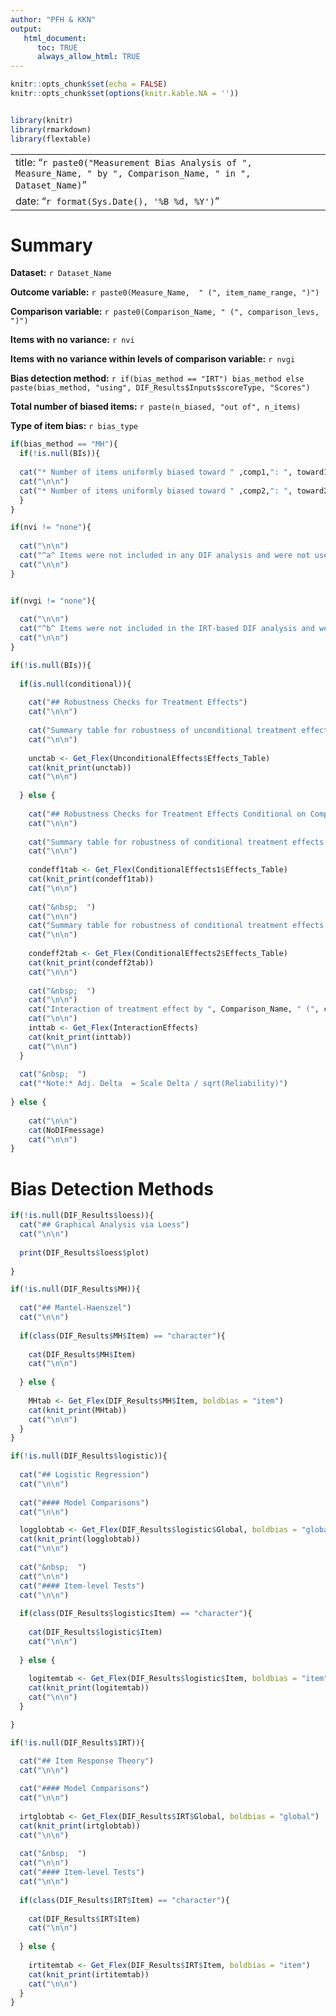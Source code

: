 ```yaml
---
author: "PFH & KKN" 
output:
   html_document:
      toc: TRUE
      always_allow_html: TRUE
---
```


```r
knitr::opts_chunk$set(echo = FALSE)
knitr::opts_chunk$set(options(knitr.kable.NA = ''))


library(knitr)
library(rmarkdown)
library(flextable)

```

---
title: "`r paste0("Measurement Bias Analysis of ", Measure_Name, " by ", Comparison_Name, " in ", Dataset_Name)`"
date: "`r format(Sys.Date(), '%B %d, %Y')`"
---

# Summary


**Dataset:** `r Dataset_Name`

**Outcome variable:** `r paste0(Measure_Name,  " (", item_name_range, ")")`

**Comparison variable:** `r paste0(Comparison_Name, " (", comparison_levs, ")")`

**Items with no variance:** `r nvi`

**Items with no variance within levels of comparison variable:** `r nvgi`

**Bias detection method:** `r if(bias_method == "IRT") bias_method else paste(bias_method, "using", DIF_Results$Inputs$scoreType, "Scores")`

**Total number of biased items:** `r paste(n_biased, "out of", n_items)`

**Type of item bias:** `r bias_type`

```r
if(bias_method == "MH"){
  if(!is.null(BIs)){
  
  cat("* Number of items uniformly biased toward " ,comp1,": ", toward1, sep = "")
  cat("\n\n")
  cat("* Number of items uniformly biased toward " ,comp2,": ", toward2, sep = "")
  }
}
```
  

```r
if(nvi != "none"){
  
  cat("\n\n")
  cat("^a^ Items were not included in any DIF analysis and were not used to compute IRT-based robustness checks of treatment effects.")
  cat("\n\n")
}


if(nvgi != "none"){
  
  cat("\n\n")
  cat("^b^ Items were not included in the IRT-based DIF analysis and were not used to compute IRT-based robustness checks of treatment effects.")
  cat("\n\n")
}

```



```r

if(!is.null(BIs)){
    
  if(is.null(conditional)){
    
    cat("## Robustness Checks for Treatment Effects")
    cat("\n\n")
    
    cat("Summary table for robustness of unconditional treatment effects (comparing ", UnconditionalEffects$Comparison, ")", sep  ="") 
    cat("\n\n")
    
    unctab <- Get_Flex(UnconditionalEffects$Effects_Table)
    cat(knit_print(unctab))
    cat("\n\n")
    
  } else {
  
    cat("## Robustness Checks for Treatment Effects Conditional on Comparison Variable")
    cat("\n\n")
  
    cat("Summary table for robustness of conditional treatment effects for ", comp1, " (comparing ", ConditionalEffects1$Comparison, ")", sep  = "") 
    cat("\n\n")
  
    condeff1tab <- Get_Flex(ConditionalEffects1$Effects_Table)
    cat(knit_print(condeff1tab))
    cat("\n\n")
  
    cat("&nbsp;  ")
    cat("\n\n")
    cat("Summary table for robustness of conditional treatment effects for ", comp2, " (comparing ", ConditionalEffects2$Comparison, ")", sep  = "") 
    cat("\n\n")
    
    condeff2tab <- Get_Flex(ConditionalEffects2$Effects_Table)
    cat(knit_print(condeff2tab))
    cat("\n\n")
    
    cat("&nbsp;  ")
    cat("\n\n")
    cat("Interaction of treatment effect by ", Comparison_Name, " (", comp1, " - ", comp2, ")", sep = "")
    cat("\n\n")
    inttab <- Get_Flex(InteractionEffects)
    cat(knit_print(inttab))
    cat("\n\n")
  }
  
  cat("&nbsp;  ")
  cat("*Note:* Adj. Delta  = Scale Delta / sqrt(Reliability)")
  
} else {
  
    cat("\n\n")
    cat(NoDIFmessage)
    cat("\n\n")
}

```


# Bias Detection Methods

```r

if(!is.null(DIF_Results$loess)){
  cat("## Graphical Analysis via Loess")
  cat("\n\n")
  
  print(DIF_Results$loess$plot)
  
}
```




```r

if(!is.null(DIF_Results$MH)){
  
  cat("## Mantel-Haenszel")
  cat("\n\n")
    
  if(class(DIF_Results$MH$Item) == "character"){
        
    cat(DIF_Results$MH$Item)
    cat("\n\n")
    
  } else {
    
    MHtab <- Get_Flex(DIF_Results$MH$Item, boldbias = "item")
    cat(knit_print(MHtab))
    cat("\n\n")
  }
}
```




```r
if(!is.null(DIF_Results$logistic)){
  
  cat("## Logistic Regression")
  cat("\n\n")
  
  cat("#### Model Comparisons")
  cat("\n\n")

  logglobtab <- Get_Flex(DIF_Results$logistic$Global, boldbias = "global")
  cat(knit_print(logglobtab))
  cat("\n\n")
  
  cat("&nbsp;  ")
  cat("\n\n")
  cat("#### Item-level Tests")
  cat("\n\n")
  
  if(class(DIF_Results$logistic$Item) == "character"){
    
    cat(DIF_Results$logistic$Item)
    cat("\n\n")
        
  } else {
    
    logitemtab <- Get_Flex(DIF_Results$logistic$Item, boldbias = "item")
    cat(knit_print(logitemtab))
    cat("\n\n")
  }

}
```


```r

if(!is.null(DIF_Results$IRT)){

  cat("## Item Response Theory")
  cat("\n\n")
  
  cat("#### Model Comparisons")
  cat("\n\n")
  
  irtglobtab <- Get_Flex(DIF_Results$IRT$Global, boldbias = "global")
  cat(knit_print(irtglobtab))
  cat("\n\n")
 
  cat("&nbsp;  ")
  cat("\n\n")
  cat("#### Item-level Tests")
  cat("\n\n")
  
  if(class(DIF_Results$IRT$Item) == "character"){
    
    cat(DIF_Results$IRT$Item)
    cat("\n\n")
        
  } else {
    
    irtitemtab <- Get_Flex(DIF_Results$IRT$Item, boldbias = "item")
    cat(knit_print(irtitemtab))
    cat("\n\n")
  }
}

```